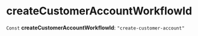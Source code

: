 
# createCustomerAccountWorkflowId

 `Const` **createCustomerAccountWorkflowId**: `"create-customer-account"`
